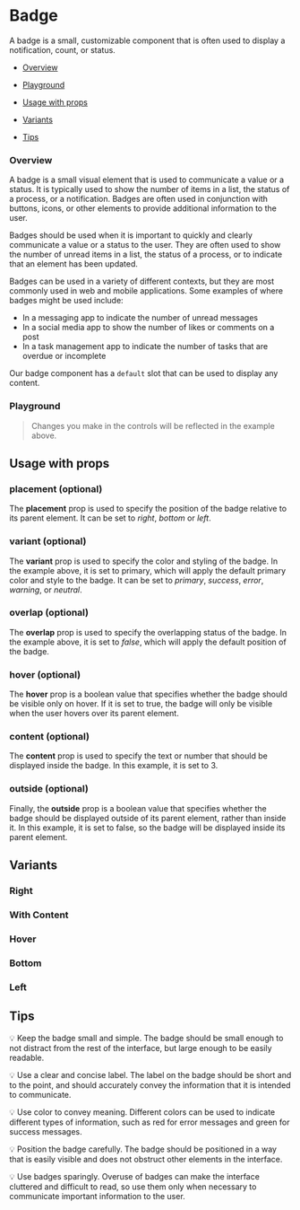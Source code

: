 
<Meta of={BadgeStories} />

# Badge

A badge is a small, customizable component that is often used to display a notification, count, or status.

- [Overview](#overview)

- [Playground](#playground)

- [Usage with props](#usage)

- [Variants](#variants)

- [Tips](#tips)

### Overview <a id="overview" />

A badge is a small visual element that is used to communicate a value or a status. It is typically used to show the number of items in a list, the status of a process, or a notification. Badges are often used in conjunction with buttons, icons, or other elements to provide additional information to the user.

Badges should be used when it is important to quickly and clearly communicate a value or a status to the user. They are often used to show the number of unread items in a list, the status of a process, or to indicate that an element has been updated.

Badges can be used in a variety of different contexts, but they are most commonly used in web and mobile applications. Some examples of where badges might be used include:

- In a messaging app to indicate the number of unread messages
- In a social media app to show the number of likes or comments on a post
- In a task management app to indicate the number of tasks that are overdue or incomplete

Our badge component has a `default` slot that can be used to display any content.

<Canvas>
  <Story of={BadgeStories.Overview} />
</Canvas>

### Playground <a id="playground" />

> Changes you make in the controls will be reflected in the example above.

<Controls of={BadgeStories.Overview} exclude={/^(click|default|on.*)$/} />

## Usage with props <a id="usage" />

### placement (optional)

The **placement** prop is used to specify the position of the badge relative to its parent element. It can be set to _right_, _bottom_ or _left_.

### variant (optional)

The **variant** prop is used to specify the color and styling of the badge. In the example above, it is set to primary, which will apply the default primary color and style to the badge. It can be set to _primary_, _success_, _error_, _warning_, or _neutral_.

### overlap (optional)

The **overlap** prop is used to specify the overlapping status of the badge. In the example above, it is set to _false_, which will apply the default position of the badge.

### hover (optional)

The **hover** prop is a boolean value that specifies whether the badge should be visible only on hover. If it is set to true, the badge will only be visible when the user hovers over its parent element.

### content (optional)

The **content** prop is used to specify the text or number that should be displayed inside the badge. In this example, it is set to 3.

### outside (optional)

Finally, the **outside** prop is a boolean value that specifies whether the badge should be displayed outside of its parent element, rather than inside it. In this example, it is set to false, so the badge will be displayed inside its parent element.

## Variants <a id="variants" />

### Right

<Canvas>
  <Story of={BadgeStories.Right} />
</Canvas>

### With Content

<Canvas>
  <Story of={BadgeStories.WithContent} />
</Canvas>

### Hover

<Canvas>
  <Story of={BadgeStories.Hover} />
</Canvas>

### Bottom

<Canvas>
  <Story of={BadgeStories.Bottom} />
</Canvas>

### Left

<Canvas>
  <Story of={BadgeStories.Left} />
</Canvas>

## Tips

💡 Keep the badge small and simple. The badge should be small enough to not distract from the rest of the interface, but large enough to be easily readable.

💡 Use a clear and concise label. The label on the badge should be short and to the point, and should accurately convey the information that it is intended to communicate.

💡 Use color to convey meaning. Different colors can be used to indicate different types of information, such as red for error messages and green for success messages.

💡 Position the badge carefully. The badge should be positioned in a way that is easily visible and does not obstruct other elements in the interface.

💡 Use badges sparingly. Overuse of badges can make the interface cluttered and difficult to read, so use them only when necessary to communicate important information to the user.
